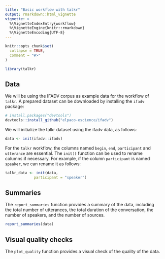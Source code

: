 ```yaml
---
title: "Basic workflow with talkr"
output: rmarkdown::html_vignette
vignette: >
  %\VignetteIndexEntry{workflow}
  %\VignetteEngine{knitr::rmarkdown}
  %\VignetteEncoding{UTF-8}
---
```


```r
knitr::opts_chunk$set(
  collapse = TRUE,
  comment = "#>"
)
```

```r
library(talkr)
```

## Data

We will be using the IFADV corpus as example data for the workflow of `talkr`.
A prepared dataset can be downloaded by installing the `ifadv` package:

```r
# install.packages("devtools")
devtools::install_github("elpaco-escience/ifadv")
```

We will initialize the talkr dataset using the ifadv data, as follows:

```r
data <- init(ifadv::ifadv)
```

For the `talkr` workflow, the columns named `begin`, `end`, `participant` and `utterance` are essential.
The `init()` function can be used to rename columns if necessary.
For example, if the column `participant` is named `speaker`, we can rename it as follows:

```r
talkr_data <- init(data,
             participant = "speaker")
```

## Summaries

The `report_summaries` function provides a summary of the data, including the
total number of utterances, the total duration of the conversation, the number
of speakers, and the number of sources.

```r
report_summaries(data)
```

## Visual quality checks

The `plot_quality` function provides a visual check of the quality of the data.
